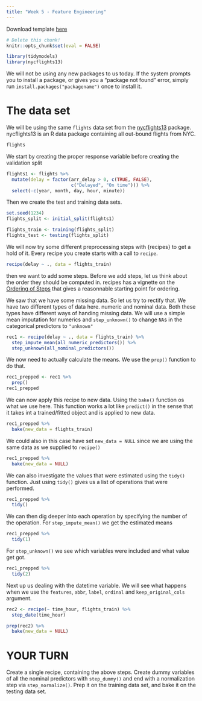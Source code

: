 ```yaml
---
title: "Week 5 - Feature Engineering"
---
```


Download template [here](templates/labs-04.Rmd)

```r
# Delete this chunk!
knitr::opts_chunk$set(eval = FALSE)
```

```r
library(tidymodels)
library(nycflights13)
```

We will not be using any new packages to us today. If the system prompts you to install a package, or gives you a "package not found" error, simply run `install.packages("packagename")` once to install it.

# The data set

We will be using the same `flights` data set from the [nycflights13](https://github.com/tidyverse/nycflights13) package. nycflights13 is an R data package containing all out-bound flights from NYC.

```r
flights
```

We start by creating the proper response variable before creating the validation split

```r
flights1 <- flights %>%
  mutate(delay = factor(arr_delay > 0, c(TRUE, FALSE),
                        c("Delayed", "On time"))) %>%
  select(-c(year, month, day, hour, minute))
```

Then we create the test and training data sets.

```r
set.seed(1234)
flights_split <- initial_split(flights1)

flights_train <- training(flights_split)
flights_test <- testing(flights_split)
```

We will now try some different preprocessing steps with {recipes} to get a hold of it. Every recipe you create starts with a call to `recipe`.

```r
recipe(delay ~ ., data = flights_train)
```

then we want to add some steps. Before we add steps, let us think about the order they should be computed in. recipes has a vignette on the [Ordering of Steps](https://recipes.tidymodels.org/articles/Ordering.html) that gives a reasonnable starting point for ordering.

We saw that we have some missing data. So let us try to rectify that. We have two different types of data here. numeric and nominal data. Both these types have different ways of handing missing data. We will use a simple mean imputation for numerics and `step_unknown()` to change `NA`s in the categorical predictors to `"unknown"`

```r
rec1 <- recipe(delay ~ ., data = flights_train) %>%
  step_impute_mean(all_numeric_predictors()) %>%
  step_unknown(all_nominal_predictors())
```

We now need to actually calculate the means. We use the `prep()` function to do that.

```r
rec1_prepped <- rec1 %>%
  prep()
rec1_prepped
```

We can now apply this recipe to new data. Using the `bake()` function os what we use here. This function works a lot like `predict()` in the sense that it takes int a trained/fitted object and is applied to new data.

```r
rec1_prepped %>%
  bake(new_data = flights_train)
```

We could also in this case have set `new_data = NULL` since we are using the same data as we supplied to `recipe()`

```r
rec1_prepped %>%
  bake(new_data = NULL)
```

We can also investigate the values that were estimated using the `tidy()` function. Just using `tidy()` gives us a list of operations that were performed.

```r
rec1_prepped %>%
  tidy()
```

We can then dig deeper into each  operation by specifying the number of the operation. For `step_impute_mean()` we get the estimated means

```r
rec1_prepped %>%
  tidy(1)
```

For `step_unknown()` we see which variables were included and what value get got.

```r
rec1_prepped %>%
  tidy(2)
```

Next up us dealing with the datetime variable. We will see what happens when we use the `features`, `abbr`, `label`, `ordinal` and `keep_original_cols`  argument.

```r
rec2 <- recipe(~ time_hour, flights_train) %>%
  step_date(time_hour)

prep(rec2) %>%
  bake(new_data = NULL)
```


# YOUR TURN

Create a single recipe, containing the above steps. Create dummy variables of all the nominal predictors with `step_dummy()` and end with a normalization step via `step_normalize()`. Prep it on the training data set, and bake it on the testing data set.
